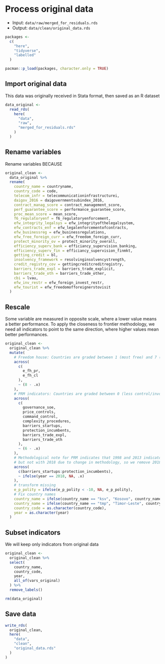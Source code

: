 # Process original data

- Input: `data/raw/merged_for_residuals.rds`
- Output: `data/clean/original_data.rds`


```r
packages <-
  c(
    "here",
    "tidyverse",
    "labelled"
  )

pacman::p_load(packages, character.only = TRUE)
```


## Import original data

This data was originally received in Stata format, then saved as an R dataset

```r
data_original <-
  read_rds(
    here(
      "data",
      "raw",
      "merged_for_residuals.rds"
    )
  )
```


## Rename variables

Rename variables BECAUSE


```r
original_clean <-
  data_original %>%
  rename(
    country_name = countryname,
    country_code = code,
    telecom_infr = telecommunicationinfrastructurei,
    daigov_2016 = daigovernmentsubindex_2016,
    contract_manag_score = contract_management_score,
    perf_guarantee_score = performance_guarantee_score,
    proc_mean_score = mean_score,
    f6_regulatoryenf = f6_regulatoryenforcement,
    efw_integrity_legalsys = efw_integrityofthelegalsystem,
    efw_contracts_enf = efw_legalenforcementofcontracts,
    efw_businessreg = efw_businessregulations,
    efw_free_foreign_curr = efw_freedom_foreign_curr,
    protect_minority_ov = protect_minority_overall,
    efficiency_superv_bank = efficiancy_supervision_banking,
    efficiency_superv_fin = efficiancy_supervision_finmkt,
    getting_credit = bl,
    insolvency_framework = resolvinginsolvencystrength,
    credit_registry_cov = gettingcreditcreditregistry,
    barriers_trade_expl = barriers_trade_explicit,
    barriers_trade_oth = barriers_trade_other,
    cbi = lvau,
    efw_inv_restr = efw_foreign_invest_restr,
    efw_tourist = efw_freedomofforeignerstovisit
  )
```

## Rescale

Some variable are measured in opposite scale, where a lower value means a better performance. To apply the closeness to frontier methodology, we need all indicators to point to the same direction, where higher values mean better performances.

```r
original_clean <-
  original_clean %>%
  mutate(
    # Freedom house: Countries are graded between 1 (most free) and 7 (least free).
    across(
      c(
        e_fh_pr,
        e_fh_cl
      ),
      ~ (8 - .x)
    ),
    # PRM indicators: Countries are graded between 0 (less control/involvement) and 6 (more control/involvement)
    across(
      c(
        governance_soe,
        price_controls,
        command_control,
        complexity_procedures,
        barriers_startups,
        protection_incumbents,
        barriers_trade_expl,
        barriers_trade_oth
      ),
      ~ (6 - .x)
    ),
    # Methodological note for PRM indicates that 1998 and 2013 indicators are comparable,
    # but not with 2018 due to change in methodology, so we remove 2018 data
    across(
      c(barriers_startups:protection_incumbents),
      ~ ifelse(year == 2018, NA, .x)
    ),
    # transform missing
    e_p_polity = ifelse(e_p_polity < -10, NA, e_p_polity),
    # Fix country names
    country_name = ifelse(country_name == "ksv", "Kosovo", country_name),
    country_name = ifelse(country_name == "tmp", "Timor-Leste", country_name),
    country_code = as.character(country_code),
    year = as.character(year)
  )
```

## Subset indicators

We will keep only indicators from original data

```r
original_clean <-
  original_clean %>%
  select(
    country_name,
    country_code,
    year,
    all_of(vars_original)
  ) %>%
  remove_labels()

rm(data_original)
```

## Save data

```r
write_rds(
  original_clean,
  here(
    "data",
    "clean",
    "original_data.rds"
  )
)
```
